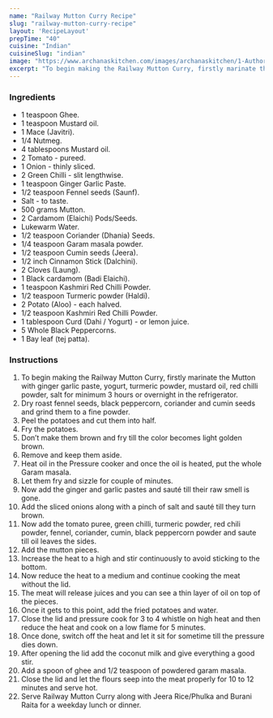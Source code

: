 ---
name: "Railway Mutton Curry Recipe"
slug: "railway-mutton-curry-recipe"
layout: 'RecipeLayout'
prepTime: "40"
cuisine: "Indian"
cuisineSlug: "indian"
image: "https://www.archanaskitchen.com/images/archanaskitchen/1-Author/alaka_jena/Railway_Mutton_Curry.jpg"
excerpt: "To begin making the Railway Mutton Curry, firstly marinate the Mutton with ginger garlic paste, yogurt, turmeric powder, mustard oil, red chilli powder, salt for minimum 3 hours or overnight in the refrigerator"
---

### Ingredients

- 1 teaspoon Ghee.
- 1 teaspoon Mustard oil.
- 1 Mace (Javitri).
- 1/4 Nutmeg.
- 4 tablespoons Mustard oil.
- 2 Tomato - pureed.
- 1 Onion - thinly sliced.
- 2 Green Chilli - slit lengthwise.
- 1 teaspoon Ginger Garlic Paste.
- 1/2 teaspoon Fennel seeds (Saunf).
- Salt - to taste.
- 500 grams Mutton.
- 2 Cardamom (Elaichi) Pods/Seeds.
- Lukewarm Water.
- 1/2 teaspoon Coriander (Dhania) Seeds.
- 1/4 teaspoon Garam masala powder.
- 1/2 teaspoon Cumin seeds (Jeera).
- 1/2 inch Cinnamon Stick (Dalchini).
- 2 Cloves (Laung).
- 1 Black cardamom (Badi Elaichi).
- 1 teaspoon Kashmiri Red Chilli Powder.
- 1/2 teaspoon Turmeric powder (Haldi).
- 2 Potato (Aloo) - each halved.
- 1/2 teaspoon Kashmiri Red Chilli Powder.
- 1 tablespoon Curd (Dahi / Yogurt) - or lemon juice.
- 5 Whole Black Peppercorns.
- 1 Bay leaf (tej patta).

### Instructions

1. To begin making the Railway Mutton Curry, firstly marinate the Mutton with ginger garlic paste, yogurt, turmeric powder, mustard oil, red chilli powder, salt for minimum 3 hours or overnight in the refrigerator.
1. Dry roast fennel seeds, black peppercorn, coriander and cumin seeds and grind them to a fine powder.
1. Peel the potatoes and cut them into half.
1. Fry the potatoes.
1. Don’t make them brown and fry till the color becomes light golden brown.
1. Remove and keep them aside.
1. Heat oil in the Pressure cooker and once the oil is heated, put the whole Garam masala.
1. Let them fry and sizzle for couple of minutes.
1. Now add the ginger and garlic pastes and sauté till their raw smell is gone.
1. Add the sliced onions along with a pinch of salt and sauté till they turn brown.
1. Now add the tomato puree, green chilli, turmeric powder, red chili powder, fennel, coriander, cumin, black peppercorn powder and saute till oil leaves the sides.
1. Add the mutton pieces.
1. Increase the heat to a high and stir continuously to avoid sticking to the bottom.
1. Now reduce the heat to a medium and continue cooking the meat without the lid.
1. The meat will release juices and you can see a thin layer of oil on top of the pieces.
1. Once it gets to this point, add the fried potatoes and water.
1. Close the lid and pressure cook for 3 to 4 whistle on high heat and then reduce the heat and cook on a low flame for 5 minutes.
1. Once done, switch off the heat and let it sit for sometime till the pressure dies down.
1. After opening the lid add the coconut milk and give everything a good stir.
1. Add a spoon of ghee and 1/2 teaspoon of powdered garam masala.
1. Close the lid and let the flours seep into the meat properly for 10 to 12 minutes and serve hot.
1. Serve Railway Mutton Curry along with Jeera Rice/Phulka and Burani Raita for a weekday lunch or dinner.
